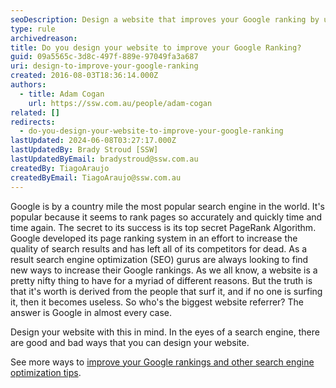 ```yaml
---
seoDescription: Design a website that improves your Google ranking by using relevant keywords, meta tags, and internal linking to boost search engine visibility.
type: rule
archivedreason:
title: Do you design your website to improve your Google Ranking?
guid: 09a5565c-3d8c-497f-889e-97049fa3a687
uri: design-to-improve-your-google-ranking
created: 2016-08-03T18:36:14.000Z
authors:
  - title: Adam Cogan
    url: https://ssw.com.au/people/adam-cogan
related: []
redirects:
  - do-you-design-your-website-to-improve-your-google-ranking
lastUpdated: 2024-06-08T03:27:17.000Z
lastUpdatedBy: Brady Stroud [SSW]
lastUpdatedByEmail: bradystroud@ssw.com.au
createdBy: TiagoAraujo
createdByEmail: TiagoAraujo@ssw.com.au
---
```


Google is by a country mile the most popular search engine in the world. It's popular because it seems to rank pages so accurately and quickly time and time again. The secret to its success is its top secret PageRank Algorithm. Google developed its page ranking system in an effort to increase the quality of search results and has left all of its competitors for dead. As a result search engine optimization (SEO) gurus are always looking to find new ways to increase their Google rankings.
As we all know, a website is a pretty nifty thing to have for a myriad of different reasons. But the truth is that it's worth is derived from the people that surf it, and if no one is surfing it, then it becomes useless. So who's the biggest website referrer? The answer is Google in almost every case.

Design your website with this in mind. In the eyes of a search engine, there are good and bad ways that you can design your website.

See more ways to [improve your Google rankings and other search engine optimization tips](/rules-to-better-google-rankings).
